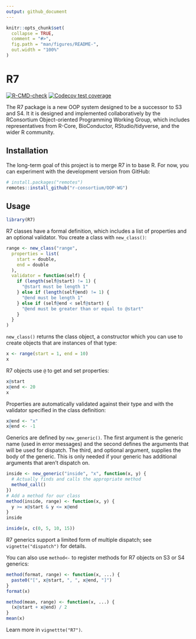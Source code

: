 ```yaml
---
output: github_document
---
```


<!-- README.md is generated from README.Rmd. Please edit that file -->

```r
knitr::opts_chunk$set(
  collapse = TRUE,
  comment = "#>",
  fig.path = "man/figures/README-",
  out.width = "100%"
)
```

# R7

<!-- badges: start -->

[![R-CMD-check](https://github.com/RConsortium/OOP-WG/actions/workflows/R-CMD-check.yaml/badge.svg)](https://github.com/RConsortium/OOP-WG/actions/workflows/R-CMD-check.yaml) [![Codecov test coverage](https://codecov.io/gh/RConsortium/OOP-WG/branch/master/graph/badge.svg)](https://codecov.io/gh/RConsortium/OOP-WG?branch=master)

<!-- badges: end -->

The R7 package is a new OOP system designed to be a successor to S3 and S4.
It it is designed and implemented collaboratively by the RConsortium Object-oriented Programming Working Group, which includes representatives from R-Core, BioConductor, RStudio/tidyverse, and the wider R community.

## Installation

The long-term goal of this project is to merge R7 in to base R.
For now, you can experiment with the development version from GitHub:

```r
# install.packages("remotes")
remotes::install_github("r-consortium/OOP-WG")
```

## Usage

```r
library(R7)
```

R7 classes have a formal definition, which includes a list of properties and an optional validator.
You create a class with `new_class()`:

```r
range <- new_class("range",
  properties = list(
    start = double, 
    end = double
  ),
  validator = function(self) {
    if (length(self@start) != 1) {
      "@start must be length 1"
    } else if (length(self@end) != 1) {
      "@end must be length 1"
    } else if (self@end < self@start) {
      "@end must be greater than or equal to @start"
    }
  }
)
```

`new_class()` returns the class object, a constructor which you can use to create objects that are instances of that type:

```r
x <- range(start = 1, end = 10)
x
```

R7 objects use `@` to get and set properties:

```r
x@start
x@end <- 20
x
```

Properties are automatically validated against their type and with the validator specified in the class definition:

```r
x@end <- "x"
x@end <- -1
```

Generics are defined by `new_generic()`.
The first argument is the generic name (used in error messages) and the second defines the arguments that will be used for dispatch.
The third, and optional argument, supplies the body of the generic.
This is only needed if your generic has additional arguments that aren't dispatch on.

```r
inside <- new_generic("inside", "x", function(x, y) {
  # Actually finds and calls the appropriate method
  method_call()
})
# Add a method for our class
method(inside, range) <- function(x, y) {
  y >= x@start & y <= x@end
}
inside

inside(x, c(0, 5, 10, 15))
```

R7 generics support a limited form of multiple dispatch; see `vignette("dispatch")` for details.

You can also use `method<-` to register methods for R7 objects on S3 or S4 generics:

```r
method(format, range) <- function(x, ...) {
  paste0("[", x@start, ", ", x@end, "]")
}
format(x)

method(mean, range) <- function(x, ...) {
  (x@start + x@end) / 2
}
mean(x)
```

Learn more in `vignettte("R7")`.
